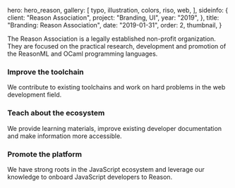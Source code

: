 





  hero: hero_reason,
  gallery: [
    typo,
    illustration,
    colors,
    riso,
    web,
  ],
  sideinfo: {
    client: "Reason Association",
    project: "Branding, UI",
    year: "2019",
  },
  title: "Branding: Reason Association",
  date: "2019-01-31",
  order: 2,
  thumbnail,
}

The Reason Association is a legally established non-profit organization. 
They are focused on the practical research, development and promotion of the 
ReasonML and OCaml programming languages.

### Improve the toolchain

We contribute to existing toolchains and work on hard problems in the web development field.

### Teach about the ecosystem

We provide learning materials, improve existing developer documentation and make information more accessible.

### Promote the platform

We have strong roots in the JavaScript ecosystem and leverage our knowledge to onboard JavaScript developers to Reason.

